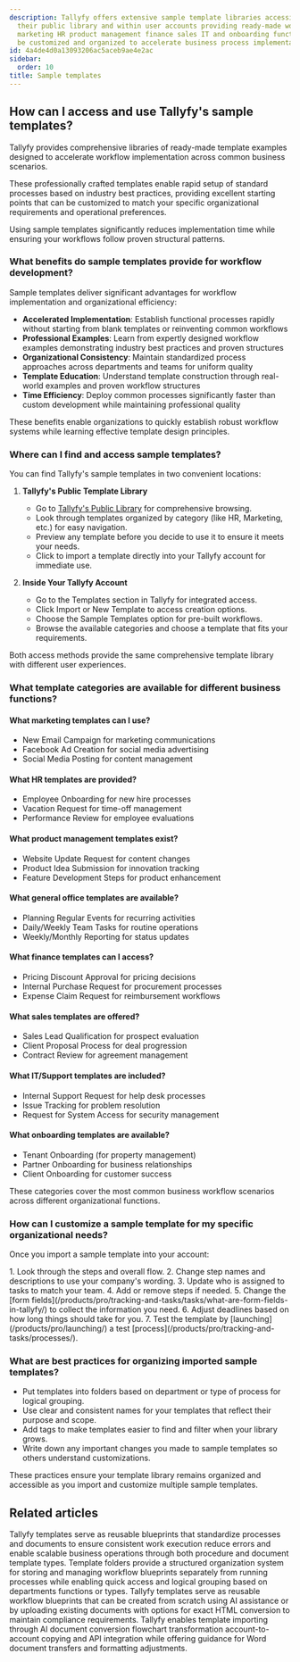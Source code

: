 ```yaml
---
description: Tallyfy offers extensive sample template libraries accessible through
  their public library and within user accounts providing ready-made workflows across
  marketing HR product management finance sales IT and onboarding functions that can
  be customized and organized to accelerate business process implementation.
id: 4a4de4d0a13093206ac5aceb9ae4e2ac
sidebar:
  order: 10
title: Sample templates
---
```



## How can I access and use Tallyfy's sample templates?

Tallyfy provides comprehensive libraries of ready-made template examples designed to accelerate workflow implementation across common business scenarios.

These professionally crafted templates enable rapid setup of standard processes based on industry best practices, providing excellent starting points that can be customized to match your specific organizational requirements and operational preferences.

Using sample templates significantly reduces implementation time while ensuring your workflows follow proven structural patterns.

### What benefits do sample templates provide for workflow development?

Sample templates deliver significant advantages for workflow implementation and organizational efficiency:

- **Accelerated Implementation**: Establish functional processes rapidly without starting from blank templates or reinventing common workflows
- **Professional Examples**: Learn from expertly designed workflow examples demonstrating industry best practices and proven structures
- **Organizational Consistency**: Maintain standardized process approaches across departments and teams for uniform quality
- **Template Education**: Understand template construction through real-world examples and proven workflow structures
- **Time Efficiency**: Deploy common processes significantly faster than custom development while maintaining professional quality

These benefits enable organizations to quickly establish robust workflow systems while learning effective template design principles.

### Where can I find and access sample templates?

You can find Tallyfy's sample templates in two convenient locations:

1. **Tallyfy's Public Template Library**
   - Go to [Tallyfy's Public Library](https://go.tallyfy.com/public/library) for comprehensive browsing.
   - Look through templates organized by category (like HR, Marketing, etc.) for easy navigation.
   - Preview any template before you decide to use it to ensure it meets your needs.
   - Click to import a template directly into your Tallyfy account for immediate use.

2. **Inside Your Tallyfy Account**
   - Go to the Templates section in Tallyfy for integrated access.
   - Click Import or New Template to access creation options.
   - Choose the Sample Templates option for pre-built workflows.
   - Browse the available categories and choose a template that fits your requirements.

Both access methods provide the same comprehensive template library with different user experiences.

### What template categories are available for different business functions?

#### What marketing templates can I use?
- New Email Campaign for marketing communications
- Facebook Ad Creation for social media advertising
- Social Media Posting for content management

#### What HR templates are provided?
- Employee Onboarding for new hire processes
- Vacation Request for time-off management
- Performance Review for employee evaluations

#### What product management templates exist?
- Website Update Request for content changes
- Product Idea Submission for innovation tracking
- Feature Development Steps for product enhancement

#### What general office templates are available?
- Planning Regular Events for recurring activities
- Daily/Weekly Team Tasks for routine operations
- Weekly/Monthly Reporting for status updates

#### What finance templates can I access?
- Pricing Discount Approval for pricing decisions
- Internal Purchase Request for procurement processes
- Expense Claim Request for reimbursement workflows

#### What sales templates are offered?
- Sales Lead Qualification for prospect evaluation
- Client Proposal Process for deal progression
- Contract Review for agreement management

#### What IT/Support templates are included?
- Internal Support Request for help desk processes
- Issue Tracking for problem resolution
- Request for System Access for security management

#### What onboarding templates are available?
- Tenant Onboarding (for property management)
- Partner Onboarding for business relationships
- Client Onboarding for customer success

These categories cover the most common business workflow scenarios across different organizational functions.

### How can I customize a sample template for my specific organizational needs?

Once you import a sample template into your account:

<Steps>
1. Look through the steps and overall flow.
2. Change step names and descriptions to use your company's wording.
3. Update who is assigned to tasks to match your team.
4. Add or remove steps if needed.
5. Change the [form fields](/products/pro/tracking-and-tasks/tasks/what-are-form-fields-in-tallyfy/) to collect the information you need.
6. Adjust deadlines based on how long things should take for you.
7. Test the template by [launching](/products/pro/launching/) a test [process](/products/pro/tracking-and-tasks/processes/).
</Steps>

### What are best practices for organizing imported sample templates?

- Put templates into folders based on department or type of process for logical grouping.
- Use clear and consistent names for your templates that reflect their purpose and scope.
- Add tags to make templates easier to find and filter when your library grows.
- Write down any important changes you made to sample templates so others understand customizations.

These practices ensure your template library remains organized and accessible as you import and customize multiple sample templates.


## Related articles
<CardGrid>
<LinkTitleCard header="<b>Documenting > Templates</b>" href="/products/pro/documenting/templates/" > Tallyfy templates serve as reusable blueprints that standardize processes and documents to ensure consistent work execution reduce errors and enable scalable business operations through both procedure and document template types. </LinkTitleCard>
<LinkTitleCard header="<b>Templates > Organize templates into folders</b>" href="/products/pro/documenting/templates/organize-templates-into-folders/" > Template folders provide a structured organization system for storing and managing workflow blueprints separately from running processes while enabling quick access and logical grouping based on departments functions or types. </LinkTitleCard>
<LinkTitleCard header="<b>Templates > How to create templates in Tallyfy</b>" href="/products/pro/documenting/templates/create-template/" > Tallyfy templates serve as reusable workflow blueprints that can be created from scratch using AI assistance or by uploading existing documents with options for exact HTML conversion to maintain compliance requirements. </LinkTitleCard>
<LinkTitleCard header="<b>Templates > Import a template</b>" href="/products/pro/documenting/templates/import-feature/" > Tallyfy enables template importing through AI document conversion flowchart transformation account-to-account copying and API integration while offering guidance for Word document transfers and formatting adjustments. </LinkTitleCard>
</CardGrid>